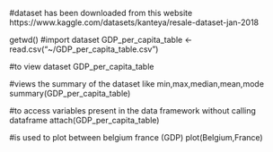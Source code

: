 #dataset has been downloaded from this website
https://www.kaggle.com/datasets/kanteya/resale-dataset-jan-2018

getwd()
#import dataset 
GDP_per_capita_table <- read.csv("~/GDP_per_capita_table.csv")

#to view dataset
GDP_per_capita_table

#views the summary of the dataset like min,max,median,mean,mode
summary(GDP_per_capita_table)

#to access variables present in the data framework without calling dataframe
attach(GDP_per_capita_table)

#is used to plot between belgium france (GDP)
plot(Belgium,France)
